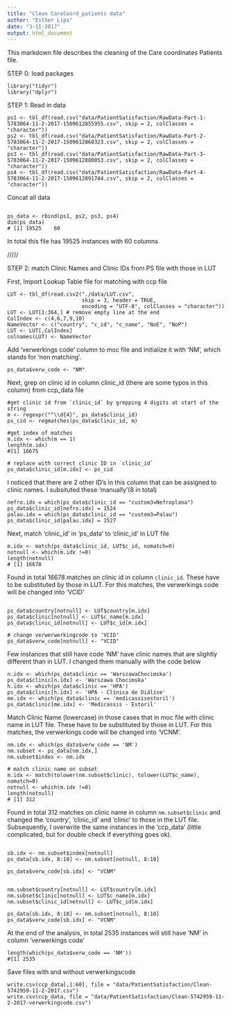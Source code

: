 ```yaml
---
title: "Clean CareCoord_patients data"
author: "Esther Lips"
date: "3-11-2017"
output: html_document
---
```

This markdown file describes the cleaning of the Care coordinates Patients file.

STEP 0: load packages
```
library("tidyr")
library("dplyr")
```

STEP 1: Read in data

```
ps1 <- tbl_df(read.csv("data/PatientSatisfaction/RawData-Part-1-5783064-11-2-2017-1509612855955.csv", skip = 2, colClasses = "character"))
ps2 <- tbl_df(read.csv("data/PatientSatisfaction/RawData-Part-2-5783064-11-2-2017-1509612868323.csv", skip = 2, colClasses = "character"))
ps3 <- tbl_df(read.csv("data/PatientSatisfaction/RawData-Part-3-5783064-11-2-2017-1509612880053.csv", skip = 2, colClasses = "character"))
ps4 <- tbl_df(read.csv("data/PatientSatisfaction/RawData-Part-4-5783064-11-2-2017-1509612891744.csv", skip = 2, colClasses = "character"))
```


Concat all data

```

ps_data <- rbind(ps1, ps2, ps3, ps4)
dim(ps_data)
# [1] 19525    60
```
In total this file has 19525 instances with 60 columns

/////

STEP 2: match Clinic Names and Clinic IDs from PS file with those in LUT

First, Import Lookup Table file for matching with ccp file


```
LUT <- tbl_df(read.csv2("./data/LUT.csv",
                        skip = 3, header = TRUE, 
                        encoding = "UTF-8", colClasses = "character"))
LUT <- LUT[1:364,] # remove empty line at the end
ColIndex <- c(4,6,7,9,10)
NameVector <- c("country", "c_id", "c_name", "NoE", "NoP")
LUT <- LUT[,ColIndex]
colnames(LUT) <- NameVector

```

Add 'verwerkings code' column to moc file and initialize it with 'NM', which stands for 'non matching'.

```
ps_data$verw_code <- "NM"

```

Next, grep on clinic id in column clinic_id (there are some typos in this column) from ccp_data file

```
#get clinic id from `clinic_id` by grepping 4 digits at start of the string
m <- regexpr("^\\d{4}", ps_data$clinic_id)
ps_cid <- regmatches(ps_data$clinic_id, m)

#get index of matches
m.idx <- which(m == 1)
length(m.idx)
#[1] 16675

# replace with correct clinic ID in `clinic_id`
ps_data$clinic_id[m.idx] <- ps_cid

```

I noticed that there are 2 other ID's in this column that can be assigned to clinic names. I subsituted these 'manually'(8 in total)

```
nefro.idx = which(ps_data$clinic_id == "custom3=Nefroplana")
ps_data$clinic_id[nefro.idx] = 1524
palau.idx = which(ps_data$clinic_id == "custom3=Palau")
ps_data$clinic_id[palau.idx] = 1527
```

Next, match 'clinic_id' in 'ps_data' to 'clinic_id' in LUT file

```
m.idx <- match(ps_data$clinic_id, LUT$c_id, nomatch=0)
notnull <- which(m.idx !=0)
length(notnull)
# [1] 16678

```

Found in total 16678 matches on clinic id in column `clinic_id`. These have to be substituted by those in LUT. For this matches, the verwerkings code will be changed into 'VCID'

```

ps_data$country[notnull] <- LUT$country[m.idx]
ps_data$clinic[notnull] <- LUT$c_name[m.idx]
ps_data$clinic_id[notnull] <- LUT$c_id[m.idx]

# change verwerwerkingcode to 'VCID'
ps_data$verw_code[notnull] <- "VCID"

```


Few instances that still have code 'NM' have clinic names that are slightly different than in LUT. I changed them manually with the code below

```
n.idx <- which(ps_data$clinic == 'WarszawaChocimska') 
ps_data$clinic[n.idx] <- 'Warszawa Chocimska'
h.idx <- which(ps_data$clinic == 'HPA')
ps_data$clinic[h.idx] <- 'HPA - Clínica de Diálise'
me.idx <- which(ps_data$clinic == 'medicassisestoril')
ps_data$clinic[me.idx] <- 'Medicassis - Estoril'

```

Match Clinic Name (lowercase) in those cases that in moc file with clinic name in LUT file. These have to be substituted by those in LUT. For this matches, the verwerkings code will be changed into 'VCNM'.

```
nm.idx <- which(ps_data$verw_code == 'NM')
nm.subset <- ps_data[nm.idx,]
nm.subset$index <- nm.idx

# match clinic name on subset
m.idx <- match(tolower(nm.subset$clinic), tolower(LUT$c_name), nomatch=0)
notnull <- which(m.idx !=0)
length(notnull)
# [1] 312

```
Found in total 312 matches on clinic name in column `nm.subset$clinic` and changed the 'country', 'clinic_id' and 'clinic' to those in the LUT file. Subsequently, I overwrite the same instances in the 'ccp_data' (little complicated, but for double check if everything goes ok). 

```

sb.idx <- nm.subset$index[notnull]
ps_data[sb.idx, 8:10] <- nm.subset[notnull, 8:10]

ps_data$verw_code[sb.idx] <- "VCNM"


nm.subset$country[notnull] <- LUT$country[m.idx]
nm.subset$clinic[notnull] <- LUT$c_name[m.idx]
nm.subset$clinic_id[notnull] <- LUT$c_id[m.idx]

ps_data[sb.idx, 8:10] <- nm.subset[notnull, 8:10]
ps_data$verw_code[sb.idx] <- "VCNM"

```
At the end of the analysis, in total 2535 instances will still have 'NM' in column 'verwerkings code'

```
length(which(ps_data$verw_code == 'NM'))
#[1] 2535
```

Save files with and without verwerkingscode
```
write.csv(ccp_data[,1:60], file = "data/PatientSatisfaction/Clean-5742959-11-2-2017.csv")
write.csv(ccp_data, file = "data/PatientSatisfaction/Clean-5742959-11-2-2017-verwerkingcode.csv")

```